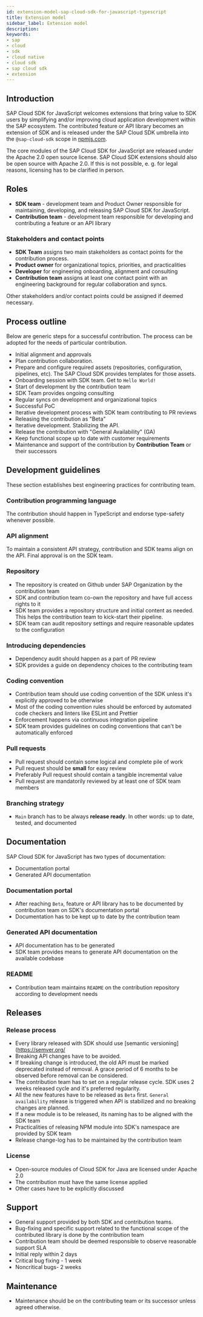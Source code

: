 ```yaml
---
id: extension-model-sap-cloud-sdk-for-javascript-typescript
title: Extension model
sidebar_label: Extension model
description:
keywords:
- sap
- cloud
- sdk
- cloud native
- cloud sdk
- sap cloud sdk
- extension
---
```


## Introduction

SAP Cloud SDK for JavaScript welcomes extensions that bring value to SDK users by simplifying and/or improving cloud application development within the SAP ecosystem. The contributed feature or API library becomes an extension of SDK and is released under the SAP Cloud SDK umbrella into the `@sap-cloud-sdk` scope in [npmjs.com](https://www.npmjs.com/).

The core modules of the SAP Cloud SDK for JavaScript are released under the Apache 2.0 open source license. SAP Cloud SDK extensions should also be open source with Apache 2.0. If this is not possible, e. g. for legal reasons, licensing has to be clarified in person.

## Roles

- **SDK team** - development team and Product Owner responsible for maintaining, developing, and releasing SAP Cloud SDK for JavaScript.
- **Contribution team** - development team responsible for developing and contributing a feature or an API library

### Stakeholders and contact points

- **SDK Team** assigns two main stakeholders as contact points for the contribution process.
- **Product owner**  for organizational topics, priorities, and practicalities
- **Developer** for engineering onboarding, alignment and consulting
- **Contribution team** assigns at least one contact point with an engineering background for regular collaboration and syncs.

Other stakeholders and/or contact points could be assigned if deemed necessary.

## Process outline

Below are generic steps for a successful contribution. The process can be adopted for the needs of particular contribution.

- Initial alignment and approvals
- Plan contribution collaboration.
- Prepare and configure required assets (repositories, configuration, pipelines, etc). The SAP Cloud SDK provides templates for those assets.
- Onboarding session with SDK team. Get to `Hello World!`
- Start of development by the contribution team
- SDK Team provides ongoing consulting
- Regular syncs on development and organizational topics
- Successful PoC
- Iterative development process with SDK team contributing to PR reviews
- Releasing the contribution as "Beta"
- Iterative development. Stabilizing the API.
- Release the contribution with "General Availability" (GA)
- Keep functional scope up to date with customer requirements
- Maintenance and support of the contribution by **Contribution Team** or their successors

## Development guidelines

These section establishes best engineering practices for contributing team.

### Contribution programming language

The contribution should happen in TypeScript and endorse type-safety whenever possible.

### API alignment

To maintain a consistent API strategy, contribution and SDK teams align on the API. Final approval is on the SDK team.

### Repository

- The repository is created on Github under SAP Organization by the contribution team
- SDK and contribution team co-own the repository and have full access rights to it
- SDK team provides a repository structure and initial content as needed. This helps the contribution team to kick-start their pipeline.
- SDK team can audit repository settings and require reasonable updates to the configuration

### Introducing dependencies

- Dependency audit should happen as a part of PR review
- SDK provides a guide on dependency choices to the contributing team

### Coding convention

- Contribution team should use coding convention of the SDK unless it's explicitly approved to be otherwise
- Most of the coding convention rules should be enforced by automated code checkers and linters like ESLint and Prettier
- Enforcement happens via continuous integration pipeline
- SDK team provides guidelines on coding conventions that can't be automatically enforced

### Pull requests

- Pull request should contain some logical and complete pile of work
- Pull request should be **small**  for easy review
- Preferably Pull request should contain a tangible incremental value
- Pull request are mandatorily reviewed by at least one of SDK team members

### Branching strategy

- `Main` branch has to be always **release ready**. In other words: up to date, tested, and documented

## Documentation

SAP Cloud SDK for JavaScript has two types of documentation:

- Documentation portal
- Generated API documentation

### Documentation portal

- After reaching `Beta`, feature or API library has to be documented by contribution team on SDK's documentation portal
- Documentation has to be kept up to date by the contribution team

### Generated API documentation

- API documentation has to be generated
- SDK team provides means to generate API documentation on the available codebase

### README

- Contribution team maintains `README` on the contribution repository according to development needs

## Releases

### Release process

- Every library released with SDK should use [semantic versioning](https://semver.org/
- Breaking API changes have to be avoided.
- If breaking change is introduced, the old API must be marked deprecated instead of removal. A grace period of 6 months to be observed before removal can be considered.
- The contribution team has to set on a regular release cycle. SDK uses 2 weeks released cycle and it's preferred regularity.
- All the new features have to be released as `Beta` first. `General availability` release is triggered when API is stabilized and no breaking changes are planned.
- If a new module is to be released, its naming has to be aligned with the SDK team
- Practicalities of releasing NPM module into SDK's namespace are provided by SDK team
- Release change-log has to be maintained by the contribution team


### License

- Open-source modules of Cloud SDK for Java are licensed under Apache 2.0
- The contribution must have the same license applied
- Other cases have to be explicitly discussed


## Support

- General support provided by both SDK and contribution teams.
- Bug-fixing and specific support related to the functional scope of the contributed library is done by the contribution team
- Contribution team should be deemed responsible to observe reasonable support SLA
- Initial reply within 2 days
- Critical bug fixing - 1 week
- Noncritical bugs- 2 weeks

## Maintenance

- Maintenance should be on the contributing team or its successor unless agreed otherwise.
